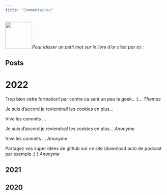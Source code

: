 ```yaml
---
title: "Commentaires"
---
```


![](data/livre.png){width="84"}*Pour laisser un petit mot sur le livre d'or c'est par ici :*

::: panel-tabset
## Posts

# 2022

Trop bien cette formation! par contre ca sent un peu le geek.. :)... *Thomas*

Je suis d'accord je reviendrai! les cookies en plus...

Vive les commits ...

Je suis d'accord je reviendrai! les cookies en plus... *Anonyme*

Vive les commits ... *Anonyme*

Partagez vos super idées de github sur ce site (download auto de podcast par exemple ;) ) *Anonyme*
:::

::: panel-tabset
# 2021

:::

::: panel-tabset
# 2020

:::
